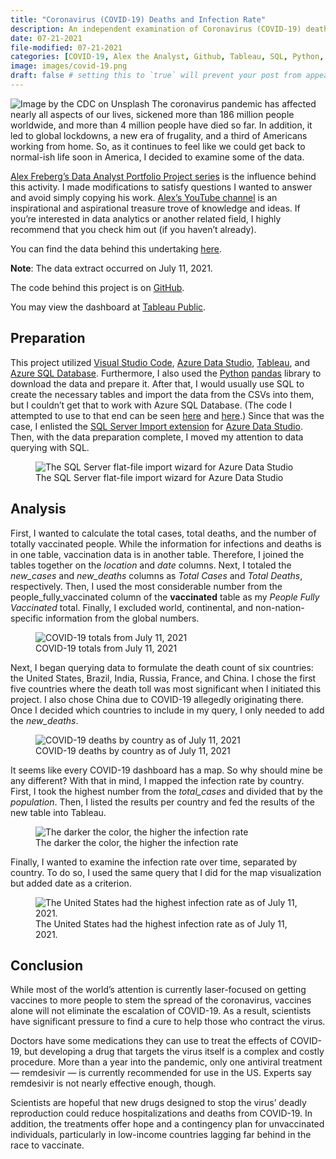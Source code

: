 ```yaml
---
title: "Coronavirus (COVID-19) Deaths and Infection Rate"
description: An independent examination of Coronavirus (COVID-19) death, infection, and vaccination data
date: 07-21-2021
file-modified: 07-21-2021
categories: [COVID-19, Alex the Analyst, Github, Tableau, SQL, Python, pandas, Visual Studio Code] # self-defined categories
image: images/covid-19.png
draft: false # setting this to `true` will prevent your post from appearing on your listing page until you're ready!
---
```

![Image by the CDC on Unsplash](images/covid-19.png)
The coronavirus pandemic has affected nearly all aspects of our lives, sickened more than 186 million people worldwide, and more than 4 million people have died so far. In addition, it led to global lockdowns, a new era of frugality, and a third of Americans working from home. So, as it continues to feel like we could get back to normal-ish life soon in America, I decided to examine some of the data.

[Alex Freberg’s Data Analyst Portfolio Project series](https://www.youtube.com/playlist?list=PLUaB-1hjhk8H48Pj32z4GZgGWyylqv85f) is the influence behind this activity. I made modifications to satisfy questions I wanted to answer and avoid simply copying his work. [Alex’s YouTube channel](https://www.youtube.com/@AlexTheAnalyst) is an inspirational and aspirational treasure trove of knowledge and ideas. If you’re interested in data analytics or another related field, I highly recommend that you check him out (if you haven’t already).

You can find the data behind this undertaking [here](https://ourworldindata.org/covid-deaths).

**Note**: The data extract occurred on July 11, 2021.

The code behind this project is on [GitHub](https://github.com/baker-jr-john/Coronavirus_COVID-19_Deaths).

You may view the dashboard at [Tableau Public](https://public.tableau.com/app/profile/baker.jr.john/viz/CoronavirusCOVID-19DeathsandInfectionRate/Dashboard).

## Preparation
This project utilized [Visual Studio Code](https://code.visualstudio.com/), [Azure Data Studio](https://azure.microsoft.com/en-us/products/data-studio), [Tableau](https://www.tableau.com/products/public), and [Azure SQL Database](https://azure.microsoft.com/en-us/products/azure-sql/database/). Furthermore, I also used the [Python](https://www.python.org/) [pandas](https://pandas.pydata.org/) library to download the data and prepare it. After that, I would usually use SQL to create the necessary tables and import the data from the CSVs into them, but I couldn’t get that to work with Azure SQL Database. (The code I attempted to use to that end can be seen [here](https://github.com/baker-jr-john/Coronavirus_COVID-19_Deaths/blob/main/covid_deaths.sql) and [here](https://github.com/baker-jr-john/Coronavirus_COVID-19_Deaths/blob/main/covid_vaccinations.sql).) Since that was the case, I enlisted the [SQL Server Import extension](https://learn.microsoft.com/en-us/azure-data-studio/extensions/sql-server-import-extension) for [Azure Data Studio](https://azure.microsoft.com/en-us/products/data-studio). Then, with the data preparation complete, I moved my attention to data querying with SQL.

![The SQL Server flat-file import wizard for Azure Data Studio](images/azure_data_studio_screenshot.png)

## Analysis
First, I wanted to calculate the total cases, total deaths, and the number of totally vaccinated people. While the information for infections and deaths is in one table, vaccination data is in another table. Therefore, I joined the tables together on the *location* and *date* columns. Next, I totaled the *new_cases* and *new_deaths* columns as *Total Cases* and *Total Deaths*, respectively. Then, I used the most considerable number from the people_fully_vaccinated column of the **vaccinated** table as my *People Fully Vaccinated* total. Finally, I excluded world, continental, and non-nation-specific information from the global numbers.

![COVID-19 totals from July 11, 2021](images/totals_2021-07-11.png)

Next, I began querying data to formulate the death count of six countries: the United States, Brazil, India, Russia, France, and China. I chose the first five countries where the death toll was most significant when I initiated this project. I also chose China due to COVID-19 allegedly originating there. Once I decided which countries to include in my query, I only needed to add the *new_deaths*.

![COVID-19 deaths by country as of July 11, 2021](images/deaths_by_country_2021-07-11.png)

It seems like every COVID-19 dashboard has a map. So why should mine be any different? With that in mind, I mapped the infection rate by country. First, I took the highest number from the *total_cases* and divided that by the *population*. Then, I listed the results per country and fed the results of the new table into Tableau.

![The darker the color, the higher the infection rate](images/map_2021-07-11.png)

Finally, I wanted to examine the infection rate over time, separated by country. To do so, I used the same query that I did for the map visualization but added date as a criterion.

![The United States had the highest infection rate as of July 11, 2021.](images/infection_rate_2021-07-11.png)

## Conclusion
While most of the world’s attention is currently laser-focused on getting vaccines to more people to stem the spread of the coronavirus, vaccines alone will not eliminate the escalation of COVID-19. As a result, scientists have significant pressure to find a cure to help those who contract the virus.

Doctors have some medications they can use to treat the effects of COVID-19, but developing a drug that targets the virus itself is a complex and costly procedure. More than a year into the pandemic, only one antiviral treatment — remdesivir — is currently recommended for use in the US. Experts say remdesivir is not nearly effective enough, though.

Scientists are hopeful that new drugs designed to stop the virus’ deadly reproduction could reduce hospitalizations and deaths from COVID-19. In addition, the treatments offer hope and a contingency plan for unvaccinated individuals, particularly in low-income countries lagging far behind in the race to vaccinate.